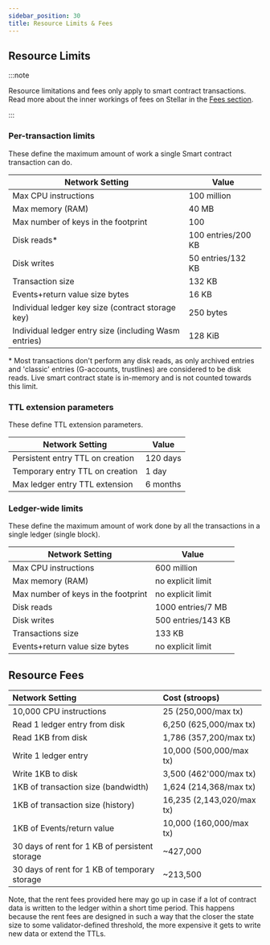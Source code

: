 ```yaml
---
sidebar_position: 30
title: Resource Limits & Fees
---
```


## Resource Limits

:::note

Resource limitations and fees only apply to smart contract transactions. Read more about the inner workings of fees on Stellar in the [Fees section](../learn/fundamentals/fees-resource-limits-metering.mdx).

:::

### Per-transaction limits

These define the maximum amount of work a single Smart contract transaction can do.

| Network Setting                                       | Value              |
| ----------------------------------------------------- | ------------------ |
| Max CPU instructions                                  | 100 million        |
| Max memory (RAM)                                      | 40 MB              |
| Max number of keys in the footprint                   | 100                |
| Disk reads\*                                          | 100 entries/200 KB |
| Disk writes                                           | 50 entries/132 KB  |
| Transaction size                                      | 132 KB             |
| Events+return value size bytes                        | 16 KB              |
| Individual ledger key size (contract storage key)     | 250 bytes          |
| Individual ledger entry size (including Wasm entries) | 128 KiB            |

\* Most transactions don't perform any disk reads, as only archived entries and 'classic' entries (G-accounts, trustlines) are considered to be disk reads. Live smart contract state is in-memory and is not counted towards this limit.

### TTL extension parameters

These define TTL extension parameters.

| Network Setting                  | Value    |
| -------------------------------- | -------- |
| Persistent entry TTL on creation | 120 days |
| Temporary entry TTL on creation  | 1 day    |
| Max ledger entry TTL extension   | 6 months |

### Ledger-wide limits

These define the maximum amount of work done by all the transactions in a single ledger (single block).

| Network Setting                     | Value              |
| ----------------------------------- | ------------------ |
| Max CPU instructions                | 600 million        |
| Max memory (RAM)                    | no explicit limit  |
| Max number of keys in the footprint | no explicit limit  |
| Disk reads                          | 1000 entries/7 MB  |
| Disk writes                         | 500 entries/143 KB |
| Transactions size                   | 133 KB             |
| Events+return value size bytes      | no explicit limit  |

## Resource Fees

| Network Setting                                | Cost (stroops)            |
| :--------------------------------------------- | :------------------------ |
| 10,000 CPU instructions                        | 25 (250,000/max tx)       |
| Read 1 ledger entry from disk                  | 6,250 (625,000/max tx)    |
| Read 1KB from disk                             | 1,786 (357,200/max tx)    |
| Write 1 ledger entry                           | 10,000 (500,000/max tx)   |
| Write 1KB to disk                              | 3,500 (462'000/max tx)    |
| 1KB of transaction size (bandwidth)            | 1,624 (214,368/max tx)    |
| 1KB of transaction size (history)              | 16,235 (2,143,020/max tx) |
| 1KB of Events/return value                     | 10,000 (160,000/max tx)   |
| 30 days of rent for 1 KB of persistent storage | ~427,000                  |
| 30 days of rent for 1 KB of temporary storage  | ~213,500                  |

Note, that the rent fees provided here may go up in case if a lot of contract data is written to the ledger within a short time period. This happens because the rent fees are designed in such a way that the closer the state size to some validator-defined threshold, the more expensive it gets to write new data or extend the TTLs.
